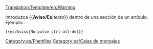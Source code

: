 <noinclude>[[Translation:Template/en/Warning]]</noinclude><noinclude></noinclude>
{{es/Metaplantilla de avisos| tipo  = contenido
| texto = <strong>Aviso</strong><br>{{{1|Quien agregó esta plantilla no fijó una advertencia específica, por lo que debe eliminarse o actualizarse con la acción correspondiente.}}}
}}<noinclude>

Introduzca <nowiki>{{</nowiki>'''Aviso/Es'''|''texto''<nowiki>}}</nowiki> dentro de una sección de un artículo. Ejemplo::
<pre>{{es/Aviso|No pulse ctrl-alt-del}}</pre>

[[Category:es/Plantillas]][[Category:es/Cajas de mensajes]]</noinclude>